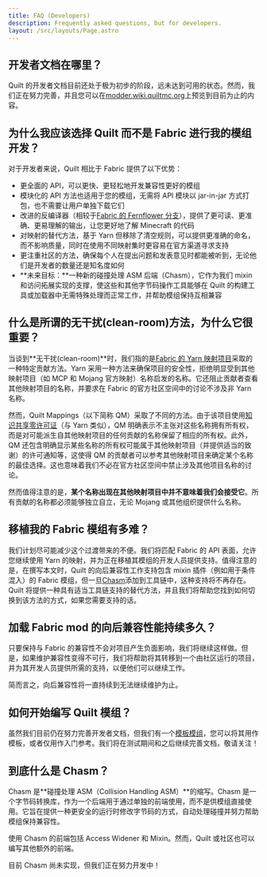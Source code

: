 ```yaml
---
title: FAQ (Developers)
description: Frequently asked questions, but for developers.
layout: /src/layouts/Page.astro
---
```



<Message>

## 开发者文档在哪里？

Quilt 的开发者文档目前还处于极为初步的阶段，远未达到可用的状态。然而，我们正在努力完善，并且您可以在[modder.wiki.quiltmc.org](https://modder.wiki.quiltmc.org)上预览到目前为止的内容。

</Message> <Message>

## 为什么我应该选择 Quilt 而不是 Fabric 进行我的模组开发？

对于开发者来说，Quilt 相比于 Fabric 提供了以下优势：

- 更全面的 API，可以更快、更轻松地开发兼容性更好的模组
- 模块化的 API 方法也适用于您的模组，无需将 API 模块以 jar-in-jar 方式打包，也不需要让用户单独下载它们
- 改进的反编译器（相较于[Fabric 的 Fernflower 分支](https://github.com/FabricMC/intellij-fernflower)），提供了更可读、更准确、更易理解的输出，让您更好地了解 Minecraft 的代码
- 对映射的替代方法，基于 Yarn 但移除了清空规则，可以提供更准确的命名，而不影响质量，同时在使用不同映射集时更容易在官方渠道寻求支持
- 更注重社区的方法，确保每个人在提出问题和发表意见时都能被听到，无论他们是开发者的数量还是知名度如何
- **未来目标：**一种新的碰撞处理 ASM 后端（Chasm），它作为我们 mixin 和访问拓展实现的支撑，使这些和其他字节码操作工具能够在 Quilt 的构建工具或加载器中无需特殊处理而正常工作，并帮助模组保持互相兼容

</Message>

<Message>

## 什么是所谓的无干扰(clean-room)方法，为什么它很重要？

当谈到**无干扰(clean-room)**时，我们指的是[Fabric 的 Yarn 映射项目](https://github.com/FabricMC/yarn)采取的一种特定贡献方法。Yarn 采用一种方法来确保项目的安全性，拒绝明显受到其他映射项目（如 MCP 和 Mojang 官方映射）名称启发的名称。它还阻止贡献者查看其他映射项目的名称，并要求在 Fabric 的官方社区空间中的讨论不涉及非 Yarn 名称。

然而，Quilt Mappings（以下简称 QM）采取了不同的方法。由于该项目使用[知识共享零许可证](https://creativecommons.org/share-your-work/public-domain/cc0)（与 Yarn 类似），QM 明确表示不主张对这些名称拥有所有权，而是对可能派生自其他映射项目的任何贡献的名称保留了相应的所有权。此外，QM 还包含明确显示某些名称的所有权可能属于其他映射项目（并提供适当的致谢）的许可通知等，这使得 QM 的贡献者可以参考其他映射项目来确定某个名称的最佳选择。这也意味着我们不必在官方社区空间中禁止涉及其他项目名称的讨论。

然而值得注意的是，**某个名称出现在其他映射项目中并不意味着我们会接受它**。所有贡献的名称都必须能够独立自立，无论 Mojang 或其他组织提供什么名称。

</Message>

<Message>

## 移植我的 Fabric 模组有多难？

我们计划尽可能减少这个过渡带来的不便。我们将匹配 Fabric 的 API 表面，允许您继续使用 Yarn 的映射，并为正在移植其模组的开发人员提供支持。值得注意的是，在撰写本文时，Quilt 的向后兼容性工作支持包含 mixin 插件（例如用于条件混入）的 Fabric 模组，但一旦[Chasm](#what-the-heck-is-chasm-exactly)添加到工具链中，这种支持将不再存在。Quilt 将提供一种具有适当工具链支持的替代方法，并且我们将帮助您找到如何切换到该方法的方式，如果您需要支持的话。

</Message>

<Message>

## 加载 Fabric mod 的向后兼容性能持续多久？

只要保持与 Fabric 的兼容性不会对项目产生负面影响，我们将继续这样做。但是，如果维护兼容性变得不可行，我们将帮助将其转移到一个由社区运行的项目，并为其开发人员提供所需的支持，以便他们可以继续工作。

简而言之，向后兼容性将一直持续到无法继续维护为止。

</Message>

<Message>

## 如何开始编写 Quilt 模组？

虽然我们目前仍在努力完善开发者文档，但我们有一个[模板模组](https://github.com/QuiltMC/quilt-template-mod)，您可以将其用作模板，或者仅用作入门参考。我们将在测试期间和之后继续完善文档，敬请关注！

</Message> <Message>

## 到底什么是 Chasm？

Chasm 是**碰撞处理 ASM（Collision Handling ASM）**的缩写。Chasm 是一个字节码转换库，作为一个后端用于通过单独的前端使用，而不是供模组直接使用。它旨在提供一种更安全的运行时修改字节码的方式，自动处理碰撞并努力帮助模组保持兼容性。

使用 Chasm 的前端包括 Access Widener 和 Mixin。然而，Quilt 或社区也可以编写其他额外的前端。

目前 Chasm 尚未实现，但我们正在努力开发中！

</Message>
